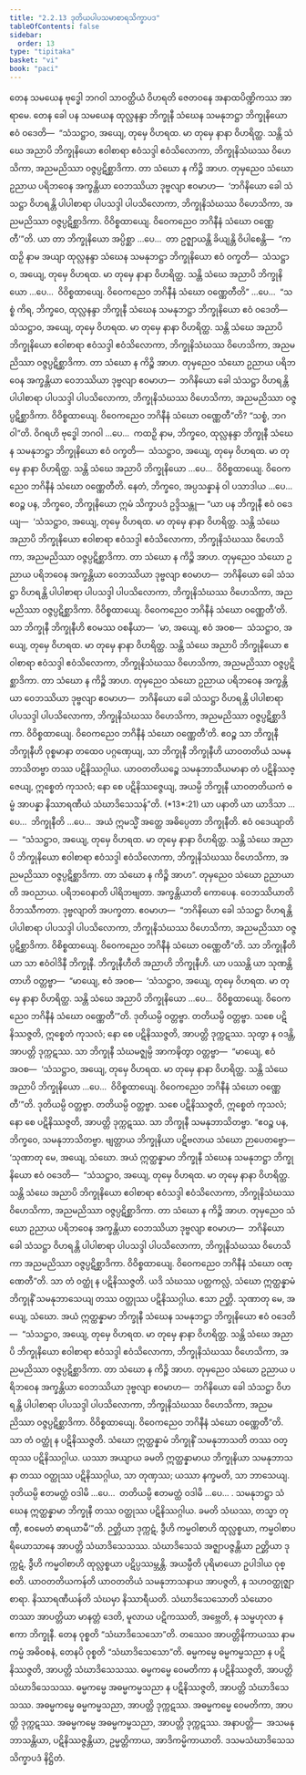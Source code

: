 ```yaml
---
title: "2.2.13 ဒုတိယပါပသမာစာရသိက္ခာပဒ"
tableOfContents: false
sidebar:
  order: 13
type: "tipitaka"
basket: "vi"
book: "paci"
---
```



<DynamicBreadcrumb />

<Division number="727" book="paci" e="ch" v="2" p="313">

<Paragraph number="2394" book="paci">
တေန သမယေန ဗုဒ္ဓေါ ဘဂဝါ သာဝတ္ထိယံ ဝိဟရတိ ဇေတဝနေ အနာထပိဏ္ဍိကဿ အာရာမေ. တေန ခေါ ပန သမယေန ထုလ္လနန္ဒာ ဘိက္ခုနီ သံဃေန သမနုဘဋ္ဌာ ဘိက္ခုနိယော ဧဝံ ဝဒေတိ—  “သံသဋ္ဌာဝ, အယျေ, တုမှေ ဝိဟရထ. မာ တုမှေ နာနာ ဝိဟရိတ္ထ. သန္တိ သံဃေ အညာပိ ဘိက္ခုနိယော ဧဝါစာရာ ဧဝံသဒ္ဒါ ဧဝံသိလောကာ, ဘိက္ခုနိသံဃဿ ဝိဟေသိကာ, အညမညိဿာ ဝဇ္ဇပ္ပဋိစ္ဆာဒိကာ. တာ သံဃော န ကိဉ္စိ အာဟ. တုမှညေဝ သံဃော ဥညာယ ပရိဘဝေန အက္ခန္တိယာ ဝေဘဿိယာ ဒုဗ္ဗလျာ ဧဝမာဟ—  ‘ဘဂိနိယော ခေါ သံသဋ္ဌာ ဝိဟရန္တိ ပါပါစာရာ ပါပသဒ္ဒါ ပါပသိလောကာ, ဘိက္ခုနိသံဃဿ ဝိဟေသိကာ, အညမညိဿာ ဝဇ္ဇပ္ပဋိစ္ဆာဒိကာ. ဝိဝိစ္စထာယျေ. ဝိဝေကညေဝ ဘဂိနီနံ သံဃော ဝဏ္ဏေတီ’”တိ.
</Paragraph>

<Paragraph number="2395" book="paci">
ယာ တာ ဘိက္ခုနိယော အပ္ပိစ္ဆာ …ပေ…  တာ ဥဇ္ဈာယန္တိ ခိယျန္တိ ဝိပါစေန္တိ—  “ကထဉှိ နာမ အယျာ ထုလ္လနန္ဒာ သံဃေန သမနုဘဋ္ဌာ ဘိက္ခုနိယော ဧဝံ ဝက္ခတိ—  သံသဋ္ဌာဝ, အယျေ, တုမှေ ဝိဟရထ. မာ တုမှေ နာနာ ဝိဟရိတ္ထ. သန္တိ သံဃေ အညာပိ ဘိက္ခုနိယော …ပေ…  ဝိဝိစ္စထာယျေ. ဝိဝေကညေဝ ဘဂိနီနံ သံဃော ဝဏ္ဏေတီတိ” …ပေ…  “သစ္စံ ကိရ, ဘိက္ခဝေ, ထုလ္လနန္ဒာ ဘိက္ခုနီ သံဃေန သမနုဘဋ္ဌာ ဘိက္ခုနိယော ဧဝံ ဝဒေတိ—  သံသဋ္ဌာဝ, အယျေ, တုမှေ ဝိဟရထ. မာ တုမှေ နာနာ ဝိဟရိတ္ထ. သန္တိ သံဃေ အညာပိ ဘိက္ခုနိယော ဧဝါစာရာ ဧဝံသဒ္ဒါ ဧဝံသိလောကာ, ဘိက္ခုနိသံဃဿ ဝိဟေသိကာ, အညမညိဿာ ဝဇ္ဇပ္ပဋိစ္ဆာဒိကာ. တာ သံဃော န ကိဉ္စိ အာဟ. တုမှညေဝ သံဃော ဥညာယ ပရိဘဝေန အက္ခန္တိယာ ဝေဘဿိယာ ဒုဗ္ဗလျာ ဧဝမာဟ—  ဘဂိနိယော ခေါ သံသဋ္ဌာ ဝိဟရန္တိ ပါပါစာရာ ပါပသဒ္ဒါ ပါပသိလောကာ, ဘိက္ခုနိသံဃဿ ဝိဟေသိကာ, အညမညိဿာ ဝဇ္ဇပ္ပဋိစ္ဆာဒိကာ. ဝိဝိစ္စထာယျေ. ဝိဝေကညေဝ ဘဂိနီနံ သံဃော ဝဏ္ဏေတီ”တိ? “သစ္စံ, ဘဂဝါ”တိ. ဝိဂရဟိ ဗုဒ္ဓေါ ဘဂဝါ …ပေ…  ကထဉှိ နာမ, ဘိက္ခဝေ, ထုလ္လနန္ဒာ ဘိက္ခုနီ သံဃေန သမနုဘဋ္ဌာ ဘိက္ခုနိယော ဧဝံ ဝက္ခတိ—  သံသဋ္ဌာဝ, အယျေ, တုမှေ ဝိဟရထ. မာ တုမှေ နာနာ ဝိဟရိတ္ထ. သန္တိ သံဃေ အညာပိ ဘိက္ခုနိယော …ပေ…  ဝိဝိစ္စထာယျေ. ဝိဝေကညေဝ ဘဂိနီနံ သံဃော ဝဏ္ဏေတီတိ. နေတံ, ဘိက္ခဝေ, အပ္ပသန္နာနံ ဝါ ပသာဒါယ …ပေ…  ဧဝဉ္စ ပန, ဘိက္ခဝေ, ဘိက္ခုနိယော ဣမံ သိက္ခာပဒံ ဥဒ္ဒိသန္တု—
</Paragraph>

</Division>
<Division number="728" book="paci" e="ch" v="2" p="314">

<Paragraph number="2396" book="paci">
<Emphasis>“ယာ ပန ဘိက္ခုနီ ဧဝံ ဝဒေယျ—  ‘သံသဋ္ဌာဝ, အယျေ, တုမှေ ဝိဟရထ. မာ တုမှေ နာနာ ဝိဟရိတ္ထ. သန္တိ သံဃေ အညာပိ ဘိက္ခုနိယော ဧဝါစာရာ ဧဝံသဒ္ဒါ ဧဝံသိလောကာ, ဘိက္ခုနိသံဃဿ ဝိဟေသိကာ, အညမညိဿာ ဝဇ္ဇပ္ပဋိစ္ဆာဒိကာ. တာ သံဃော န ကိဉ္စိ အာဟ. တုမှညေဝ သံဃော ဥညာယ ပရိဘဝေန အက္ခန္တိယာ ဝေဘဿိယာ ဒုဗ္ဗလျာ ဧဝမာဟ—  ဘဂိနိယော ခေါ သံသဋ္ဌာ ဝိဟရန္တိ ပါပါစာရာ ပါပသဒ္ဒါ ပါပသိလောကာ, ဘိက္ခုနိသံဃဿ ဝိဟေသိကာ, အညမညိဿာ ဝဇ္ဇပ္ပဋိစ္ဆာဒိကာ. ဝိဝိစ္စထာယျေ. ဝိဝေကညေဝ ဘဂိနီနံ သံဃော ဝဏ္ဏေတီ’တိ. သာ ဘိက္ခုနီ ဘိက္ခုနီဟိ ဧဝမဿ ဝစနီယာ—  ‘မာ, အယျေ, ဧဝံ အဝစ—  သံသဋ္ဌာဝ, အယျေ, တုမှေ ဝိဟရထ. မာ တုမှေ နာနာ ဝိဟရိတ္ထ. သန္တိ သံဃေ အညာပိ ဘိက္ခုနိယော ဧဝါစာရာ ဧဝံသဒ္ဒါ ဧဝံသိလောကာ, ဘိက္ခုနိသံဃဿ ဝိဟေသိကာ, အညမညိဿာ ဝဇ္ဇပ္ပဋိစ္ဆာဒိကာ. တာ သံဃော န ကိဉ္စိ အာဟ. တုမှညေဝ သံဃော ဥညာယ ပရိဘဝေန အက္ခန္တိယာ ဝေဘဿိယာ ဒုဗ္ဗလျာ ဧဝမာဟ—  ဘဂိနိယော ခေါ သံသဋ္ဌာ ဝိဟရန္တိ ပါပါစာရာ ပါပသဒ္ဒါ ပါပသိလောကာ, ဘိက္ခုနိသံဃဿ ဝိဟေသိကာ, အညမညိဿာ ဝဇ္ဇပ္ပဋိစ္ဆာဒိကာ. ဝိဝိစ္စထာယျေ. ဝိဝေကညေဝ ဘဂိနီနံ သံဃော ဝဏ္ဏေတီ’တိ. ဧဝဉ္စ သာ ဘိက္ခုနီ ဘိက္ခုနီဟိ ဝုစ္စမာနာ တထေဝ ပဂ္ဂဏှေယျ, သာ ဘိက္ခုနီ ဘိက္ခုနီဟိ ယာဝတတိယံ သမနုဘာသိတဗ္ဗာ တဿ ပဋိနိဿဂ္ဂါယ. ယာဝတတိယဉ္စေ သမနုဘာသီယမာနာ တံ ပဋိနိဿဇ္ဇေယျ, ဣစ္စေတံ ကုသလံ; နော စေ ပဋိနိဿဇ္ဇေယျ, အယမ္ပိ ဘိက္ခုနီ ယာဝတတိယကံ ဓမ္မံ အာပန္နာ နိဿာရဏီယံ သံဃာဒိသေသန်”</Emphasis>တိ. (*13*:<Emphasis>21</Emphasis>)
</Paragraph>

</Division>
<Division number="729" book="paci" e="ch" v="2" p="314">

<Paragraph number="2397" book="paci">
<Emphasis>ယာ ပနာ</Emphasis>တိ ယာ ယာဒိသာ …ပေ…  <Emphasis>ဘိက္ခုနီ</Emphasis>တိ …ပေ…  အယံ ဣမသ္မိံ အတ္ထေ အဓိပ္ပေတာ ဘိက္ခုနီတိ.
</Paragraph>

<Paragraph number="2398" book="paci">
<Emphasis>ဧဝံ ဝဒေယျာ</Emphasis>တိ—  “သံသဋ္ဌာဝ, အယျေ, တုမှေ ဝိဟရထ. မာ တုမှေ နာနာ ဝိဟရိတ္ထ. သန္တိ သံဃေ အညာပိ ဘိက္ခုနိယော ဧဝါစာရာ ဧဝံသဒ္ဒါ ဧဝံသိလောကာ, ဘိက္ခုနိသံဃဿ ဝိဟေသိကာ, အညမညိဿာ ဝဇ္ဇပ္ပဋိစ္ဆာဒိကာ. တာ သံဃော န ကိဉ္စိ အာဟ”.
</Paragraph>

<Paragraph number="2399" book="paci">
<Emphasis>တုမှညေဝ သံဃော ဥညာယာ</Emphasis>တိ အဝညာယ.
</Paragraph>

<Paragraph number="2400" book="paci">
<Emphasis>ပရိဘဝေနာ</Emphasis>တိ ပါရိဘဗျတာ.
</Paragraph>

<Paragraph number="2401" book="paci">
<Emphasis>အက္ခန္တိယာ</Emphasis>တိ ကောပေန.
</Paragraph>

<Paragraph number="2402" book="paci">
<Emphasis>ဝေဘဿိယာ</Emphasis>တိ ဝိဘဿီကတာ.
</Paragraph>

<Paragraph number="2403" book="paci">
<Emphasis>ဒုဗ္ဗလျာ</Emphasis>တိ အပက္ခတာ.
</Paragraph>

<Paragraph number="2404" book="paci">
ဧဝမာဟ—  “ဘဂိနိယော ခေါ သံသဋ္ဌာ ဝိဟရန္တိ ပါပါစာရာ ပါပသဒ္ဒါ ပါပသိလောကာ, ဘိက္ခုနိသံဃဿ ဝိဟေသိကာ, အညမညိဿာ ဝဇ္ဇပ္ပဋိစ္ဆာဒိကာ. ဝိစိစ္စထာယျေ. ဝိဝေကညေဝ ဘဂိနီနံ သံဃော ဝဏ္ဏေတီ”တိ.
</Paragraph>

<Paragraph number="2405" book="paci">
<Emphasis>သာ ဘိက္ခုနီ</Emphasis>တိ ယာ သာ ဧဝံဝါဒိနီ ဘိက္ခုနီ.
</Paragraph>

<Paragraph number="2406" book="paci">
<Emphasis>ဘိက္ခုနီဟီ</Emphasis>တိ အညာဟိ ဘိက္ခုနီဟိ.
</Paragraph>

<Paragraph number="2407" book="paci">
ယာ ပဿန္တိ ယာ သုဏန္တိ တာဟိ ဝတ္တဗ္ဗာ—  “မာယျေ, ဧဝံ အဝစ—  ‘သံသဋ္ဌာဝ, အယျေ, တုမှေ ဝိဟရထ. မာ တုမှေ နာနာ ဝိဟရိတ္ထ. သန္တိ သံဃေ အညာပိ ဘိက္ခုနိယော …ပေ…  ဝိဝိစ္စထာယျေ. ဝိဝေကညေဝ ဘဂိနီနံ သံဃော ဝဏ္ဏေတီ’”တိ. ဒုတိယမ္ပိ ဝတ္တဗ္ဗာ. တတိယမ္ပိ ဝတ္တဗ္ဗာ. သစေ ပဋိနိဿဇ္ဇတိ, ဣစ္စေတံ ကုသလံ; နော စေ ပဋိနိဿဇ္ဇတိ, အာပတ္တိ ဒုက္ကဋဿ. သုတွာ န ဝဒန္တိ, အာပတ္တိ ဒုက္ကဋဿ. သာ ဘိက္ခုနီ သံဃမဇ္ဈမ္ပိ အာကဍ္ဎိတွာ ဝတ္တဗ္ဗာ—  “မာယျေ, ဧဝံ အဝစ—  ‘သံသဋ္ဌာဝ, အယျေ, တုမှေ ဝိဟရထ. မာ တုမှေ နာနာ ဝိဟရိတ္ထ. သန္တိ သံဃေ အညာပိ ဘိက္ခုနိယော …ပေ…  ဝိဝိစ္စထာယျေ. ဝိဝေကညေဝ ဘဂိနီနံ သံဃော ဝဏ္ဏေတီ’”တိ. ဒုတိယမ္ပိ ဝတ္တဗ္ဗာ. တတိယမ္ပိ ဝတ္တဗ္ဗာ. သစေ ပဋိနိဿဇ္ဇတိ, ဣစ္စေတံ ကုသလံ; နော စေ ပဋိနိဿဇ္ဇတိ, အာပတ္တိ ဒုက္ကဋဿ. သာ ဘိက္ခုနီ သမနုဘာသိတဗ္ဗာ. “ဧဝဉ္စ ပန, ဘိက္ခဝေ, သမနုဘာသိတဗ္ဗာ. ဗျတ္တာယ ဘိက္ခုနိယာ ပဋိဗလာယ သံဃော ဉာပေတဗ္ဗော—
</Paragraph>

</Division>
<Division number="730" book="paci" e="ch" v="2" p="315">

<Paragraph number="2408" book="paci">
‘သုဏာတု မေ, အယျေ, သံဃော. အယံ ဣတ္ထန္နာမာ ဘိက္ခုနီ သံဃေန သမနုဘဋ္ဌာ ဘိက္ခုနိယော ဧဝံ ဝဒေတိ—  “သံသဋ္ဌာဝ, အယျေ, တုမှေ ဝိဟရထ. မာ တုမှေ နာနာ ဝိဟရိတ္ထ. သန္တိ သံဃေ အညာပိ ဘိက္ခုနိယော ဧဝါစာရာ ဧဝံသဒ္ဒါ ဧဝံသိလောကာ, ဘိက္ခုနိသံဃဿ ဝိဟေသိကာ, အညမညိဿာ ဝဇ္ဇပ္ပဋိစ္ဆာဒိကာ. တာ သံဃော န ကိဉ္စိ အာဟ. တုမှညေဝ သံဃော ဥညာယ ပရိဘဝေန အက္ခန္တိယာ ဝေဘဿိယာ ဒုဗ္ဗလျာ ဧဝမာဟ—  ဘဂိနိယော ခေါ သံသဋ္ဌာ ဝိဟရန္တိ ပါပါစာရာ ပါပသဒ္ဒါ ပါပသိလောကာ, ဘိက္ခုနိသံဃဿ ဝိဟေသိကာ အညမညိဿာ ဝဇ္ဇပ္ပဋိစ္ဆာဒိကာ. ဝိဝိစ္စထာယျေ. ဝိဝေကညေဝ ဘဂိနီနံ သံဃော ဝဏ္ဏေတီ”တိ. သာ တံ ဝတ္ထုံ န ပဋိနိဿဇ္ဇတိ. ယဒိ သံဃဿ ပတ္တကလ္လံ, သံဃော ဣတ္ထန္နာမံ ဘိက္ခုနိံ သမနုဘာသေယျ တဿ ဝတ္ထုဿ ပဋိနိဿဂ္ဂါယ. ဧသာ ဉတ္တိ.
</Paragraph>

<Paragraph number="2409" book="paci">
သုဏာတု မေ, အယျေ, သံဃော. အယံ ဣတ္ထန္နာမာ ဘိက္ခုနီ သံဃေန သမနုဘဋ္ဌာ ဘိက္ခုနိယော ဧဝံ ဝဒေတိ—  “သံသဋ္ဌာဝ, အယျေ, တုမှေ ဝိဟရထ. မာ တုမှေ နာနာ ဝိဟရိတ္ထ. သန္တိ သံဃေ အညာပိ ဘိက္ခုနိယော ဧဝါစာရာ ဧဝံသဒ္ဒါ ဧဝံသိလောကာ, ဘိက္ခုနိသံဃဿ ဝိဟေသိကာ, အညမညိဿာ ဝဇ္ဇပ္ပဋိစ္ဆာဒိကာ. တာ သံဃော န ကိဉ္စိ အာဟ. တုမှညေဝ သံဃော ဥညာယ ပရိဘဝေန အက္ခန္တိယာ ဝေဘဿိယာ ဒုဗ္ဗလျာ ဧဝမာဟ—  ဘဂိနိယော ခေါ သံသဋ္ဌာ ဝိဟရန္တိ ပါပါစာရာ ပါပသဒ္ဒါ ပါပသိလောကာ, ဘိက္ခုနိသံဃဿ ဝိဟေသိကာ, အညမညိဿာ ဝဇ္ဇပ္ပဋိစ္ဆာဒိကာ. ဝိဝိစ္စထာယျေ. ဝိဝေကညေဝ ဘဂိနီနံ သံဃော ဝဏ္ဏေတီ”တိ. သာ တံ ဝတ္ထုံ န ပဋိနိဿဇ္ဇတိ. သံဃော ဣတ္ထန္နာမံ ဘိက္ခုနိံ သမနုဘာသတိ တဿ ဝတ္ထုဿ ပဋိနိဿဂ္ဂါယ. ယဿာ အယျာယ ခမတိ ဣတ္ထန္နာမာယ ဘိက္ခုနိယာ သမနုဘာသနာ တဿ ဝတ္ထုဿ ပဋိနိဿဂ္ဂါယ, သာ တုဏှဿ; ယဿာ နက္ခမတိ, သာ ဘာသေယျ.
</Paragraph>

<Paragraph number="2410" book="paci">
ဒုတိယမ္ပိ ဧတမတ္ထံ ဝဒါမိ …ပေ…  တတိယမ္ပိ ဧတမတ္ထံ ဝဒါမိ …ပေ… .
</Paragraph>

<Paragraph number="2411" book="paci">
သမနုဘဋ္ဌာ သံဃေန ဣတ္ထန္နာမာ ဘိက္ခုနီ တဿ ဝတ္ထုဿ ပဋိနိဿဂ္ဂါယ. ခမတိ သံဃဿ, တသ္မာ တုဏှီ, ဧဝမေတံ ဓာရယာမီ’”တိ.
</Paragraph>

<Paragraph number="2412" book="paci">
ဉတ္တိယာ ဒုက္ကဋံ, ဒွီဟိ ကမ္မဝါစာဟိ ထုလ္လစ္စယာ, ကမ္မဝါစာပရိယောသာနေ အာပတ္တိ သံဃာဒိသေသဿ. သံဃာဒိသေသံ အဇ္ဈာပဇ္ဇန္တိယာ ဉတ္တိယာ ဒုက္ကဋံ, ဒွီဟိ ကမ္မဝါစာဟိ ထုလ္လစ္စယာ ပဋိပ္ပဿမ္ဘန္တိ.
</Paragraph>

<Paragraph number="2413" book="paci">
<Emphasis>အယမ္ပီ</Emphasis>တိ ပုရိမာယော ဥပါဒါယ ဝုစ္စတိ.
</Paragraph>

<Paragraph number="2414" book="paci">
<Emphasis>ယာဝတတိယကန်</Emphasis>တိ ယာဝတတိယံ သမနုဘာသနာယ အာပဇ္ဇတိ, န သဟဝတ္ထုဇ္ဈာစာရာ.
</Paragraph>

<Paragraph number="2415" book="paci">
<Emphasis>နိဿာရဏီယန်</Emphasis>တိ သံဃမှာ နိဿာရီယတိ.
</Paragraph>

<Paragraph number="2416" book="paci">
<Emphasis>သံဃာဒိသေသော</Emphasis>တိ သံဃောဝ တဿာ အာပတ္တိယာ မာနတ္တံ ဒေတိ, မူလာယ ပဋိကဿတိ, အဗ္ဘေတိ, န သမ္ဗဟုလာ န ဧကာ ဘိက္ခုနီ. တေန ဝုစ္စတိ “သံဃာဒိသေသော”တိ. တဿေဝ အာပတ္တိနိကာယဿ နာမကမ္မံ အဓိဝစနံ, တေနပိ ဝုစ္စတိ “သံဃာဒိသေသော”တိ.
</Paragraph>

</Division>
<Division number="731" book="paci" e="ch" v="2" p="316">

<Paragraph number="2417" book="paci">
ဓမ္မကမ္မေ ဓမ္မကမ္မသညာ န ပဋိနိဿဇ္ဇတိ, အာပတ္တိ သံဃာဒိသေသဿ. ဓမ္မကမ္မေ ဝေမတိကာ န ပဋိနိဿဇ္ဇတိ, အာပတ္တိ သံဃာဒိသေသဿ. ဓမ္မကမ္မေ အဓမ္မကမ္မသညာ န ပဋိနိဿဇ္ဇတိ, အာပတ္တိ သံဃာဒိသေသဿ.
</Paragraph>

<Paragraph number="2418" book="paci">
အဓမ္မကမ္မေ ဓမ္မကမ္မသညာ, အာပတ္တိ ဒုက္ကဋဿ. အဓမ္မကမ္မေ ဝေမတိကာ, အာပတ္တိ ဒုက္ကဋဿ. အဓမ္မကမ္မေ အဓမ္မကမ္မသညာ, အာပတ္တိ ဒုက္ကဋဿ.
</Paragraph>

</Division>
<Division number="732" book="paci" e="ch" v="2" p="317">

<Paragraph number="2419" book="paci">
အနာပတ္တိ—  အသမနုဘာသန္တိယာ, ပဋိနိဿဇ္ဇန္တိယာ, ဥမ္မတ္တိကာယ, အာဒိကမ္မိကာယာတိ.

</Paragraph>
</Division>

<Paragraph number="2420" type="center" book="paci">
ဒသမသံဃာဒိသေသသိက္ခာပဒံ နိဋ္ဌိတံ.
</Paragraph>